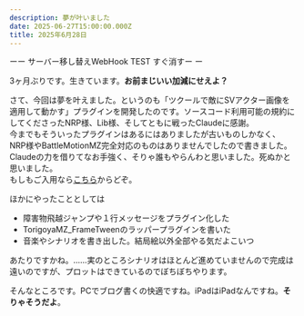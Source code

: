 ```yaml
---
description: 夢が叶いました
date: 2025-06-27T15:00:00.000Z
title: 2025年6月28日
---
```


ーー サーバー移し替えWebHook TEST すぐ消すー ー

3ヶ月ぶりです。生きています。**お前まじいい加減にせえよ？**

さて、今回は夢を叶えました。というのも「ツクールで敵にSVアクター画像を適用して動かす」プラグインを開発したのです。ソースコード利用可能の規約にしてくださったNRP様、Lib様、そしてともに戦ったClaudeに感謝。\
今までもそういったプラグインはあるにはありましたが古いものしかなく、NRP様やBattleMotionMZ完全対応のものはありませんでしたので書きました。Claudeの力を借りてなお手強く、そりゃ誰もやらんわと思いました。死ぬかと思いました。\
もしもご入用なら[こちら](https://github.com/furamon/rmmz-plugin/blob/main/_dist/Furamon_EnemyActorAnimation.js)からどぞ。

ほかにやったこととしては

* 障害物飛越ジャンプや１行メッセージをプラグイン化した
* TorigoyaMZ\_FrameTweenのラッパープラグインを書いた
* 音楽やシナリオを書き出した。結局絵以外全部やる気だよこいつ

あたりですかね。……実のところシナリオはほとんど進めていませんので完成は遠いのですが、プロットはできているのでぼちぼちやります。

そんなところです。PCでブログ書くの快適ですね。iPadはiPadなんですね。**そりゃそうだよ**。
